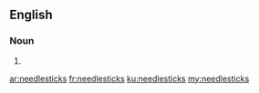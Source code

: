 ==English==

===Noun===
{{head|en|noun plural form}}

# {{plural of|needlestick|lang=en}}

[[ar:needlesticks]]
[[fr:needlesticks]]
[[ku:needlesticks]]
[[my:needlesticks]]